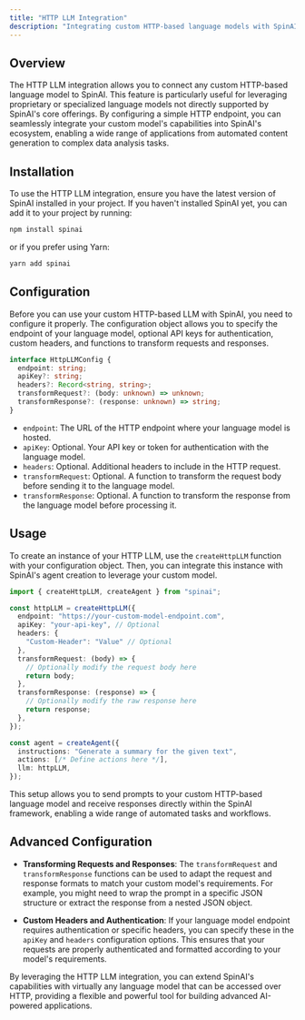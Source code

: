 ```yaml
---
title: "HTTP LLM Integration"
description: "Integrating custom HTTP-based language models with SpinAI"
---
```


## Overview

The HTTP LLM integration allows you to connect any custom HTTP-based language model to SpinAI. This feature is particularly useful for leveraging proprietary or specialized language models not directly supported by SpinAI's core offerings. By configuring a simple HTTP endpoint, you can seamlessly integrate your custom model's capabilities into SpinAI's ecosystem, enabling a wide range of applications from automated content generation to complex data analysis tasks.

## Installation

To use the HTTP LLM integration, ensure you have the latest version of SpinAI installed in your project. If you haven't installed SpinAI yet, you can add it to your project by running:

```bash
npm install spinai
```

or if you prefer using Yarn:

```bash
yarn add spinai
```

## Configuration

Before you can use your custom HTTP-based LLM with SpinAI, you need to configure it properly. The configuration object allows you to specify the endpoint of your language model, optional API keys for authentication, custom headers, and functions to transform requests and responses.

```typescript
interface HttpLLMConfig {
  endpoint: string;
  apiKey?: string;
  headers?: Record<string, string>;
  transformRequest?: (body: unknown) => unknown;
  transformResponse?: (response: unknown) => string;
}
```

- `endpoint`: The URL of the HTTP endpoint where your language model is hosted.
- `apiKey`: Optional. Your API key or token for authentication with the language model.
- `headers`: Optional. Additional headers to include in the HTTP request.
- `transformRequest`: Optional. A function to transform the request body before sending it to the language model.
- `transformResponse`: Optional. A function to transform the response from the language model before processing it.

## Usage

To create an instance of your HTTP LLM, use the `createHttpLLM` function with your configuration object. Then, you can integrate this instance with SpinAI's agent creation to leverage your custom model.

```typescript
import { createHttpLLM, createAgent } from "spinai";

const httpLLM = createHttpLLM({
  endpoint: "https://your-custom-model-endpoint.com",
  apiKey: "your-api-key", // Optional
  headers: {
    "Custom-Header": "Value" // Optional
  },
  transformRequest: (body) => {
    // Optionally modify the request body here
    return body;
  },
  transformResponse: (response) => {
    // Optionally modify the raw response here
    return response;
  },
});

const agent = createAgent({
  instructions: "Generate a summary for the given text",
  actions: [/* Define actions here */],
  llm: httpLLM,
});
```

This setup allows you to send prompts to your custom HTTP-based language model and receive responses directly within the SpinAI framework, enabling a wide range of automated tasks and workflows.

## Advanced Configuration

- **Transforming Requests and Responses**: The `transformRequest` and `transformResponse` functions can be used to adapt the request and response formats to match your custom model's requirements. For example, you might need to wrap the prompt in a specific JSON structure or extract the response from a nested JSON object.

- **Custom Headers and Authentication**: If your language model endpoint requires authentication or specific headers, you can specify these in the `apiKey` and `headers` configuration options. This ensures that your requests are properly authenticated and formatted according to your model's requirements.

By leveraging the HTTP LLM integration, you can extend SpinAI's capabilities with virtually any language model that can be accessed over HTTP, providing a flexible and powerful tool for building advanced AI-powered applications.